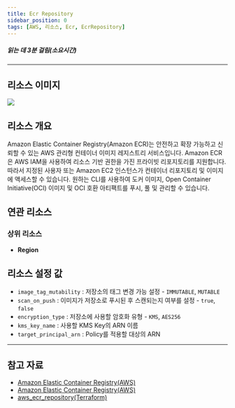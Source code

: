 ```yaml
---
title: Ecr Repository
sidebar_position: 0
tags: [AWS, 리소스, Ecr, EcrRepository]
---
```





##### 읽는 데 3분 걸림(소요시간)

---

## 리소스 이미지

<img src={icon} />

## 리소스 개요

Amazon Elastic Container Registry(Amazon ECR)는 안전하고 확장 가능하고 신뢰할 수 있는 AWS 관리형 컨테이너 이미지 레지스트리 서비스입니다. Amazon ECR은 AWS IAM을 사용하여 리소스 기반 권한을 가진 프라이빗 리포지토리를 지원합니다. 따라서 지정된 사용자 또는 Amazon EC2 인스턴스가 컨테이너 리포지토리 및 이미지에 액세스할 수 있습니다. 원하는 CLI를 사용하여 도커 이미지, Open Container Initiative(OCI) 이미지 및 OCI 호환 아티팩트를 푸시, 풀 및 관리할 수 있습니다.

## 연관 리소스

### 상위 리소스

-   **Region**

## 리소스 설정 값

-   `image_tag_mutability` : 저장소의 태그 변경 가능 설정 - `IMMUTABLE`, `MUTABLE`
-   `scan_on_push` : 이미지가 저장소로 푸시된 후 스캔되는지 여부를 설정 - `true`, `false`
-   `encryption_type` : 저장소에 사용할 암호화 유형 - `KMS`, `AES256`
-   `kms_key_name` : 사용할 KMS Key의 ARN 이름
-   `target_principal_arn` : Policy를 적용할 대상의 ARN

---

## 참고 자료

-   [Amazon Elastic Container Registry(AWS)](https://docs.aws.amazon.com/ko_kr/AmazonECR/latest/userguide/what-is-ecr.html)
-   [Amazon Elastic Container Registry(AWS)](https://aws.amazon.com/ko/ecr/pricing/?nc2=type_a)
-   [aws_ecr_repository(Terraform)](https://registry.terraform.io/providers/hashicorp/aws/latest/docs/resources/ecr_repository)
